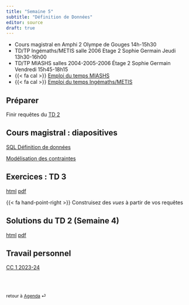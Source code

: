 ```yaml
---
title: "Semaine 5"
subtitle: "Définition de Données"
editor: source
draft: true
---
```


::: callout-important

-   Cours magistral en Amphi 2 Olympe de Gouges 14h-15h30
-   TD/TP Ingémaths/METIS salle 2006 Etage 2 Sophie Germain Jeudi 13h30-16h00
-   TD/TP MIASHS salles 2004-2005-2006 Étage 2 Sophie Germain Vendredi 15h45-18h15
-   {{< fa cal >}} [Emploi du temps MIASHS](https://edt.math.univ-paris-diderot.fr/#/parcours/miashs/l3)
-   {{< fa cal >}} [Emploi du temps Ingémaths/METIS](https://edt.math.univ-paris-diderot.fr/#/parcours/ingemath/l3)

:::

## Préparer

Finir requêtes du [TD 2](/workshops/td2.html) 

## Cours magistral : diapositives

[SQL Définition de données](/slides/LDD_0.html)

[Modélisation des contraintes](/slides/LDD_1.html)


## Exercices : TD 3

[html](/workshops/td3.html)  [pdf](/workshops/td3.pdf)

{{< fa hand-point-right >}} Construisez des *vues* à partir de vos requêtes  

## Solutions du  TD 2  (Semaine 4)

[html](/solutions/td2.html)  [pdf](/solutions/td2.pdf)


## Travail personnel

[CC 1 2023-24](/exams/cc1-2023-10-27.html)

<br><br>

::: {style="font-size: 0.875em;"}
retour à [Agenda](/slides-listings.qmd) ⏎
:::
